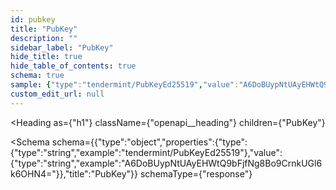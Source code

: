 ```yaml
---
id: pubkey
title: "PubKey"
description: ""
sidebar_label: "PubKey"
hide_title: true
hide_table_of_contents: true
schema: true
sample: {"type":"tendermint/PubKeyEd25519","value":"A6DoBUypNtUAyEHWtQ9bFjfNg8Bo9CrnkUGl6k6OHN4="}
custom_edit_url: null
---
```



<Heading
  as={"h1"}
  className={"openapi__heading"}
  children={"PubKey"}
>
</Heading>





<Schema
  schema={{"type":"object","properties":{"type":{"type":"string","example":"tendermint/PubKeyEd25519"},"value":{"type":"string","example":"A6DoBUypNtUAyEHWtQ9bFjfNg8Bo9CrnkUGl6k6OHN4="}},"title":"PubKey"}}
  schemaType={"response"}
>
  
</Schema>
            